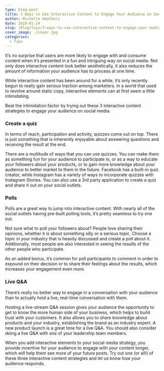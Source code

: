 ```yaml
---
type: blog-post
title: 3 Ways to Use Interactive Content to Engage Your Audience on Social Media
author: Michelle Heathers
date: 2019-01-24
slug: /blog/tips/3-ways-to-use-interactive-content-to-engage-your-audience-on-social-media
cover_image: ./cover.jpg
categories:
  - Tips
---
```


It’s no surprise that users are more likely to engage with and consume content when it’s presented in a fun and intriguing way on social media. Not only does interactive content look better aesthetically, it also reduces the amount of information your audience has to process at one time.

While interactive content has been around for a while, it’s only recently begun to really gain serious traction among marketers. In a world that used to revolve around static copy, interactive elements can at first seem a little intimidating.

Beat the intimidation factor by trying out these 3 interactive content strategies to engage your audience on social media:

### Create a quiz

In terms of reach, participation and activity, quizzes come out on top. There is just something that is inherently enjoyable about answering questions and receiving the result at the end.

There are a multitude of ways that you can use quizzes. You can make them as something fun for your audience to participate in, or as a way to educate your followers about your products, or to gain more knowledge about your audience to better market to them in the future. Facebook has a built-in quiz creator, while Instagram has a variety of ways to incorporate quizzes with Instagram Stories. You can also use a 3rd party application to create a quiz and share it out on your social outlets.

### Polls

Polls are a great way to jump into interactive content. With nearly all of the social outlets having pre-built polling tools, it’s pretty seamless to try one out.

Not sure what to poll your followers about? People love sharing their opinions, whether it is about something silly or a serious topic. Choose a topic in your industry that is heavily discussed and create a poll about it. Additionally, most people are also interested in seeing the results of the other people who participate.

As an added bonus, it’s common for poll participants to comment in order to expound on their decision or to share their feelings about the results, which increases your engagement even more.

### Live Q&A

There’s really no better way to engage in a conversation with your audience than to actually hold a live, real-time conversation with them.

Hosting a live-stream Q&A session gives your audience the opportunity to get to know the more human side of your business, which helps to build trust with your customers. It also allows you to share knowledge about products and your industry, establishing the brand as an industry expert. A new product launch is a great time for a live Q&A. You should also consider doing a live Q&A with one of your leadership team members.

When you add interactive elements to your social media strategy, you provide incentive for your audience to engage with your content longer, which will help them see more of your future posts. Try out one (or all!) of these three interactive content strategies and let us know how your audience responds.
